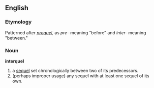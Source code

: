 ==English==

===Etymology===
Patterned after ''[[prequel]]'', as ''pre-'' meaning "before" and ''inter-'' meaning "between."

===Noun===
{{Wikipedia}}
'''interquel'''

#a [[sequel]] set chronologically between two of its predecessors.
#(perhaps improper usage) any sequel with at least one sequel of its own.